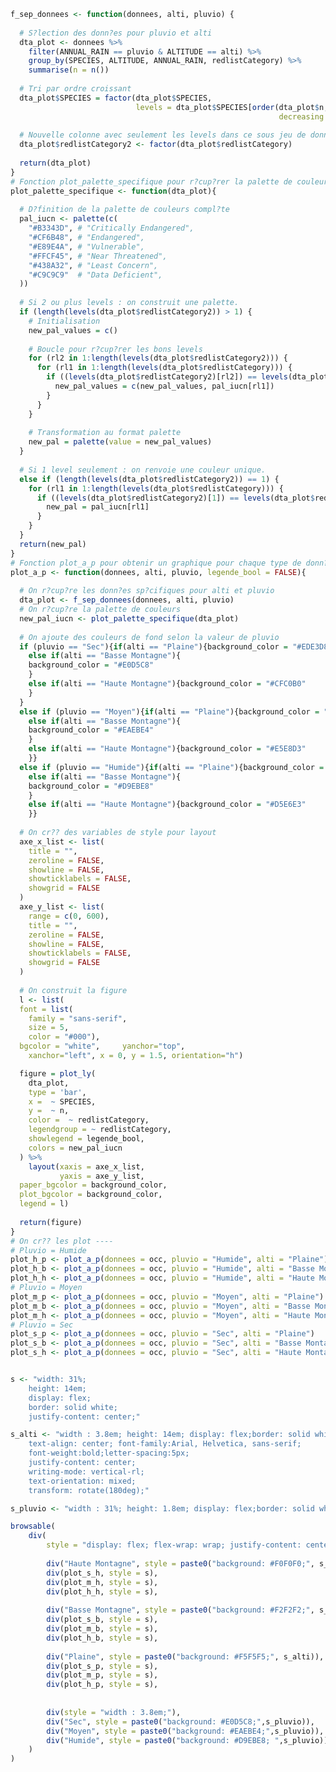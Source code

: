 ```r
f_sep_donnees <- function(donnees, alti, pluvio) {
  
  # S?lection des donn?es pour pluvio et alti
  dta_plot <- donnees %>%
    filter(ANNUAL_RAIN == pluvio & ALTITUDE == alti) %>%
    group_by(SPECIES, ALTITUDE, ANNUAL_RAIN, redlistCategory) %>%
    summarise(n = n())
  
  # Tri par ordre croissant
  dta_plot$SPECIES = factor(dta_plot$SPECIES,
                            levels = dta_plot$SPECIES[order(dta_plot$n, 
                                                            decreasing = TRUE)])
  
  # Nouvelle colonne avec seulement les levels dans ce sous jeu de donn?es (redlistCategory a tous les levels)
  dta_plot$redlistCategory2 <- factor(dta_plot$redlistCategory)
  
  return(dta_plot)
}
# Fonction plot_palette_specifique pour r?cup?rer la palette de couleur adapt?e au nombre de levels ----
plot_palette_specifique <- function(dta_plot){
  
  # D?finition de la palette de couleurs compl?te
  pal_iucn <- palette(c(
    "#B3343D", # "Critically Endangered",
    "#CF6B48", # "Endangered",
    "#E89E4A", # "Vulnerable",
    "#FFCF45", # "Near Threatened",
    "#438A32", # "Least Concern",
    "#C9C9C9"  # "Data Deficient",
  ))
  
  # Si 2 ou plus levels : on construit une palette.
  if (length(levels(dta_plot$redlistCategory2)) > 1) {
    # Initialisation
    new_pal_values = c()
    
    # Boucle pour r?cup?rer les bons levels
    for (rl2 in 1:length(levels(dta_plot$redlistCategory2))) {
      for (rl1 in 1:length(levels(dta_plot$redlistCategory))) {
        if ((levels(dta_plot$redlistCategory2)[rl2]) == levels(dta_plot$redlistCategory)[rl1]) {
          new_pal_values = c(new_pal_values, pal_iucn[rl1])
        }
      }
    }
    
    # Transformation au format palette
    new_pal = palette(value = new_pal_values)
  }
  
  # Si 1 level seulement : on renvoie une couleur unique.
  else if (length(levels(dta_plot$redlistCategory2)) == 1) {
    for (rl1 in 1:length(levels(dta_plot$redlistCategory))) {
      if ((levels(dta_plot$redlistCategory2)[1]) == levels(dta_plot$redlistCategory)[rl1]) {
        new_pal = pal_iucn[rl1]
      }
    }
  }
  return(new_pal)
}
# Fonction plot_a_p pour obtenir un graphique pour chaque type de donn?es ----
plot_a_p <- function(donnees, alti, pluvio, legende_bool = FALSE){
  
  # On r?cup?re les donn?es sp?cifiques pour alti et pluvio
  dta_plot <- f_sep_donnees(donnees, alti, pluvio)
  # On r?cup?re la palette de couleurs
  new_pal_iucn <- plot_palette_specifique(dta_plot)
  
  # On ajoute des couleurs de fond selon la valeur de pluvio
  if (pluvio == "Sec"){if(alti == "Plaine"){background_color = "#EDE3D8"}
    else if(alti == "Basse Montagne"){
    background_color = "#E0D5C8"
    }
    else if(alti == "Haute Montagne"){background_color = "#CFC0B0"
    }
  }
  else if (pluvio == "Moyen"){if(alti == "Plaine"){background_color = "#EEF0E6"}
    else if(alti == "Basse Montagne"){
    background_color = "#EAEBE4"
    }
    else if(alti == "Haute Montagne"){background_color = "#E5E8D3"
    }}
  else if (pluvio == "Humide"){if(alti == "Plaine"){background_color = "#DAEDEA"}
    else if(alti == "Basse Montagne"){
    background_color = "#D9EBE8"
    }
    else if(alti == "Haute Montagne"){background_color = "#D5E6E3"
    }}
  
  # On cr?? des variables de style pour layout
  axe_x_list <- list(
    title = "",
    zeroline = FALSE,
    showline = FALSE,
    showticklabels = FALSE,
    showgrid = FALSE
  )
  axe_y_list <- list(
    range = c(0, 600),
    title = "",
    zeroline = FALSE,
    showline = FALSE,
    showticklabels = FALSE,
    showgrid = FALSE
  )
  
  # On construit la figure
  l <- list(
  font = list(
    family = "sans-serif",
    size = 5,
    color = "#000"),
  bgcolor = "white",     yanchor="top",
    xanchor="left", x = 0, y = 1.5, orientation="h")

  figure = plot_ly(
    dta_plot,
    type = 'bar',
    x =  ~ SPECIES,
    y =  ~ n,
    color =  ~ redlistCategory,
    legendgroup = ~ redlistCategory,
    showlegend = legende_bool,
    colors = new_pal_iucn
  ) %>%
    layout(xaxis = axe_x_list,
           yaxis = axe_y_list,
  paper_bgcolor = background_color,
  plot_bgcolor = background_color,
  legend = l)
  
  return(figure)
}
# On cr?? les plot ----
# Pluvio = Humide
plot_h_p <- plot_a_p(donnees = occ, pluvio = "Humide", alti = "Plaine")
plot_h_b <- plot_a_p(donnees = occ, pluvio = "Humide", alti = "Basse Montagne")
plot_h_h <- plot_a_p(donnees = occ, pluvio = "Humide", alti = "Haute Montagne", legende_bool = TRUE)
# Pluvio = Moyen
plot_m_p <- plot_a_p(donnees = occ, pluvio = "Moyen", alti = "Plaine")
plot_m_b <- plot_a_p(donnees = occ, pluvio = "Moyen", alti = "Basse Montagne")
plot_m_h <- plot_a_p(donnees = occ, pluvio = "Moyen", alti = "Haute Montagne")
# Pluvio = Sec
plot_s_p <- plot_a_p(donnees = occ, pluvio = "Sec", alti = "Plaine")
plot_s_b <- plot_a_p(donnees = occ, pluvio = "Sec", alti = "Basse Montagne")
plot_s_h <- plot_a_p(donnees = occ, pluvio = "Sec", alti = "Haute Montagne")


s <- "width: 31%;
	height: 14em;
	display: flex;
	border: solid white;
	justify-content: center;"

s_alti <- "width : 3.8em; height: 14em; display: flex;border: solid white; 
	text-align: center; font-family:Arial, Helvetica, sans-serif;
	font-weight:bold;letter-spacing:5px; 
	justify-content: center;
	writing-mode: vertical-rl;
	text-orientation: mixed;
	transform: rotate(180deg);"

s_pluvio <- "width : 31%; height: 1.8em; display: flex;border: solid white;font-family:Arial, Helvetica, sans-serif;font-weight:bold;text-align:center;letter-spacing:5px; justify-content: center;"

browsable(
	div(
		style = "display: flex; flex-wrap: wrap; justify-content: center;",
		
		div("Haute Montagne", style = paste0("background: #F0F0F0;", s_alti)),
		div(plot_s_h, style = s),
		div(plot_m_h, style = s),
		div(plot_h_h, style = s),
		
		div("Basse Montagne", style = paste0("background: #F2F2F2;", s_alti)),
		div(plot_s_b, style = s),
		div(plot_m_b, style = s),
		div(plot_h_b, style = s),
		
		div("Plaine", style = paste0("background: #F5F5F5;", s_alti)),
		div(plot_s_p, style = s),
		div(plot_m_p, style = s),
		div(plot_h_p, style = s),
		
		
		div(style = "width : 3.8em;"),
		div("Sec", style = paste0("background: #E0D5C8;",s_pluvio)),
		div("Moyen", style = paste0("background: #EAEBE4;",s_pluvio)),
		div("Humide", style = paste0("background: #D9EBE8; ",s_pluvio))
	)
)
```
